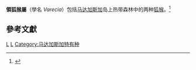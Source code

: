 {{Automatic taxobox
| taxon = Varecia
| authority = [[John_Edward_Gray|Gray]], 1863
| image = Lemuridae bwruffedlemur.jpg
| image_caption = [[領狐猴|領狐猴]]<br />(''Varecia variegata'')
| subdivision_ranks = [[種|種]]
| subdivision = 
[[白頸狐猴|白頸狐猴]] ''Varecia variegata''<br />
[[紅頸狐猴|紅頸狐猴]]''Varcia rubra''
}}

'''領狐猴屬'''（學名 ''Varecia''）包括[[马达加斯加|马达加斯加]]岛上热带森林中的两种[[狐猴|狐猴]]。<ref name=MSW3>{{MSW3 Groves|pages=117}}</ref>

== 參考文獻 ==
{{reflist}}
{{原猴亞目|L.}}
{{taxonbar}}
{{mammal-stub}}

[[Category:狐猴科|L]]
[[Category:领狐猴属|L]]
[[Category:马达加斯加特有种|Category:马达加斯加特有种]]